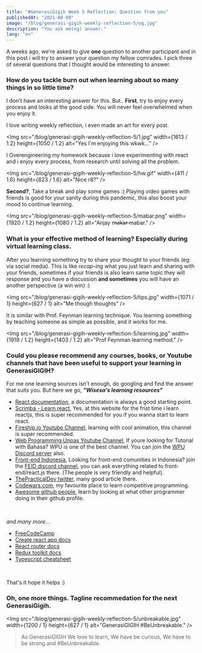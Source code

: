 ```yaml
---
title: "#GenerasiGigih Week 5 Reflection: Question from you"
publishedAt: "2021-08-08"
image: "/blog/generasi-gigih-weekly-reflection-5/og.jpg"
description: "You ask me(ng) answer."
lang: "en"
---
```


A weeks ago, we're asked to give **one** question to another participant and in this post i will try to answer your question my fellow comrades. I pick three of several questions that I thought would be interesting to answer.

### How do you tackle burn out when learning about so many things in so little time?

I don't have an interesting answer for this. But..
**First**, try to enjoy every process and looks at the good side. You will never feel overwhelmed when you enjoy it.

I love writing weekly reflection, i even made an art for every post.

<Img
  src="/blog/generasi-gigih-weekly-reflection-5/1.jpg"
  width={1613 / 1.2}
  height={1050 / 1.2}
  alt="Yes I'm enjoying this wkwk..."
/>

I Overengineering my homework because i love experimenting with react and i enjoy every process, from research until solving all the problem.

<Img
  src="/blog/generasi-gigih-weekly-reflection-5/hw.gif"
  width={411 / 1.6}
  height={823 / 1.6}
  alt="Nice r8?"
/>

**Second?**, Take a break and play some games :)
Playing video games with friends is good for your sanity during this pandemic, this also boost your mood to continue learning.

<Img
  src="/blog/generasi-gigih-weekly-reflection-5/mabar.png"
  width={1920 / 1.2}
  height={1080 / 1.2}
  alt="Anjay m̶a̶k̶a̶r̶ mabar."
/>

### What is your effective method of learning? Especially during virtual learning class.

After you learning something try to share your thought to your friends (eg: via social media). This is like *recap-ing* what you just learn and sharing with your friends, sometimes if your friends is also learn same topic they will response and you have a discussion **and sometimes** you will have an another perspective (a win win) :)

<Img
  src="/blog/generasi-gigih-weekly-reflection-5/tips.jpg"
  width={1071 / 1}
  height={627 / 1}
  alt="Me though thoughts"
/>

It is similar with Prof. Feynman learning technique. You learning something by teaching someone as simple as possible, and it works for me.

<Img
  src="/blog/generasi-gigih-weekly-reflection-5/learning.jpg"
  width={1919 / 1.2}
  height={1403 / 1.2}
  alt="Prof Feynman learning method."
/>

### Could you please recommend any courses, books, or Youtube channels that have been useful to support your learning in GenerasiGIGIH?

For me one learning sources isn't enough, do googling and find the answer that suits you.
But here we go, ***"Wisesa's learning resources"***

- [React documentation](https://reactjs.org/docs/getting-started.html), a documentation is always a good starting point.
- [Scrimba - Learn react](https://scrimba.com/learn/learnreact), Yes, at this website for the frist time i learn reactjs, this is super recommended for you if you wanna start to learn react.
- [Fireship.io Youtube Channel](https://www.youtube.com/channel/UCsBjURrPoezykLs9EqgamOA), learning with cool animation, this channel is super recommended.
- [Web Programming Unpas Youtube Channel](https://www.youtube.com/channel/UCkXmLjEr95LVtGuIm3l2dPg), If youre looking for Tutorial with Bahasa? WPU is one of the best channel. You can join the [WPU Discord server](https://discord.com/invite/S4rrXQU) also.
- [Front-end Indonesia](https://feid.dev/), Looking for front-end comunities in Indonesia? join the [FEID discord channel](https://s.feid.dev/discord), you can ask everything related to front-end/react.js there. (The people is very friendly and helpful).
- [ThePracticalDev twitter](https://twitter.com/ThePracticalDev), many good article there.
- [Codewars.com](https://www.codewars.com/users/svspicious), my favourite place to learn competitive programming.
- [Awesome github people](https://github.com/kelilipan?tab=following), learn by looking at what other programmer doing in their github profile.


<br/>

*and many more...*
- [FreeCodeCamp](https://www.freecodecamp.org/)
- [Create react app docs](https://create-react-app.dev/docs/getting-started)
- [React router docs](https://reactrouter.com/web/guides/quick-start)
- [Redux toolkit docs](https://redux-toolkit.js.org)
- [Typescript cheatsheet](https://github.com/typescript-cheatsheets/react#types-or-interfaces)


<br/>

That's it hope it helps :)



### Oh, one more things. Tagline recommedation for the next GenerasiGigih.

<Img
  src="/blog/generasi-gigih-weekly-reflection-5/unbreakable.jpg"
  width={1200 / 1}
  height={627 / 1}
  alt="GenerasiGIGIH #BeUnbreakable."
/>

> As GenerasiGIGIH We love to learn, We have be curious, We have to be strong and #BeUnbreakable.
